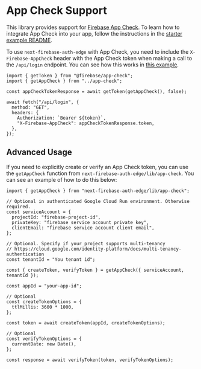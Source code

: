 # App Check Support

This library provides support for [Firebase App Check](https://firebase.google.com/docs/app-check). To learn how to integrate App Check into your app, follow the instructions in the [starter example README](https://github.com/awinogrodzki/next-firebase-auth-edge/tree/main/examples/next-typescript-starter).

To use `next-firebase-auth-edge` with App Check, you need to include the `X-Firebase-AppCheck` header with the App Check token when making a call to the `/api/login` endpoint. You can see how this works in [this example](https://github.com/awinogrodzki/next-firebase-auth-edge/blob/main/examples/next-typescript-starter/api/index.ts#L10-L14).

```tsx
import { getToken } from "@firebase/app-check";
import { getAppCheck } from "../app-check";

const appCheckTokenResponse = await getToken(getAppCheck(), false);

await fetch("/api/login", {
  method: "GET",
  headers: {
    Authorization: `Bearer ${token}`,
    "X-Firebase-AppCheck": appCheckTokenResponse.token,
  },
});
```

## Advanced Usage

If you need to explicitly create or verify an App Check token, you can use the `getAppCheck` function from `next-firebase-auth-edge/lib/app-check`. You can see an example of how to do this below:

```tsx
import { getAppCheck } from "next-firebase-auth-edge/lib/app-check";

// Optional in authenticated Google Cloud Run environment. Otherwise required.
const serviceAccount = {
  projectId: "firebase-project-id",
  privateKey: "firebase service account private key",
  clientEmail: "firebase service account client email",
};

// Optional. Specify if your project supports multi-tenancy
// https://cloud.google.com/identity-platform/docs/multi-tenancy-authentication
const tenantId = "You tenant id";

const { createToken, verifyToken } = getAppCheck({ serviceAccount, tenantId });
```

```tsx
const appId = "your-app-id";

// Optional
const createTokenOptions = {
  ttlMillis: 3600 * 1000,
};

const token = await createToken(appId, createTokenOptions);

// Optional
const verifyTokenOptions = {
  currentDate: new Date(),
};

const response = await verifyToken(token, verifyTokenOptions);
```
